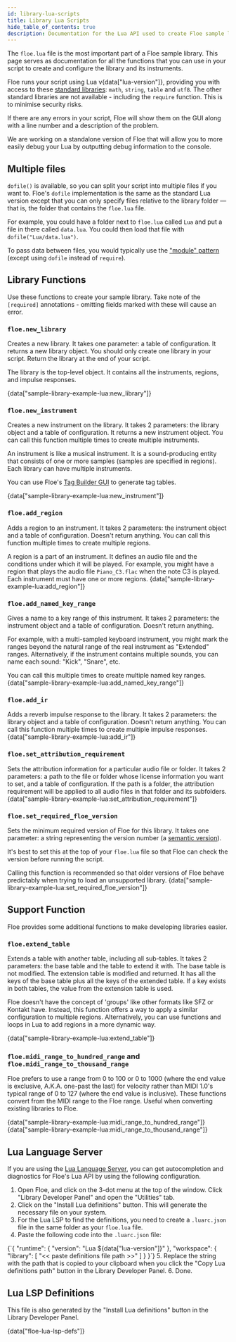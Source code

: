 ```yaml
---
id: library-lua-scripts
title: Library Lua Scripts
hide_table_of_contents: true
description: Documentation for the Lua API used to create Floe sample libraries
---
```


<!--
SPDX-FileCopyrightText: 2025 Sam Windell
SPDX-License-Identifier: MIT
-->


The `floe.lua` file is the most important part of a Floe sample library. This page serves as documentation for all the functions that you can use in your script to create and configure the library and its instruments.

Floe runs your script using Lua v{data["lua-version"]}, providing you with access to these [standard libraries](https://www.lua.org/manual/5.4/manual.html#6): `math`, `string`, `table` and `utf8`. The other standard libraries are not available - including the `require` function. This is to minimise security risks.

If there are any errors in your script, Floe will show them on the GUI along with a line number and a description of the problem.

<div class="warning">
We are working on a standalone version of Floe that will allow you to more easily debug your Lua by outputting debug information to the console.
</div>

## Multiple files
`dofile()` is available, so you can split your script into multiple files if you want to. Floe's `dofile` implementation is the same as the standard Lua version except that you can only specify files relative to the library folder — that is, the folder that contains the `floe.lua` file.

For example, you could have a folder next to `floe.lua` called `Lua` and put a file in there called `data.lua`. You could then load that file with `dofile("Lua/data.lua")`.

To pass data between files, you would typically use the ["module" pattern](http://lua-users.org/wiki/ModuleDefinition) (except using `dofile` instead of `require`).

## Library Functions
Use these functions to create your sample library. Take note of the `[required]` annotations - omitting fields marked with these will cause an error. 


### `floe.new_library`
Creates a new library. It takes one parameter: a table of configuration. It returns a new library object. You should only create one library in your script. Return the library at the end of your script.

The library is the top-level object. It contains all the instruments, regions, and impulse responses.

<CodeBlock language="lua">
{data["sample-library-example-lua:new_library"]}
</CodeBlock>


### `floe.new_instrument`
Creates a new instrument on the library. It takes 2 parameters: the library object and a table of configuration. It returns a new instrument object. You can call this function multiple times to create multiple instruments.

An instrument is like a musical instrument. It is a sound-producing entity that consists of one or more samples (samples are specified in regions). Each library can have multiple instruments.

You can use Floe's [Tag Builder GUI](/docs/develop/tags-and-folders#instrument-tags) to generate tag tables.

<CodeBlock language="lua">
{data["sample-library-example-lua:new_instrument"]}
</CodeBlock>


### `floe.add_region`
Adds a region to an instrument. It takes 2 parameters: the instrument object and a table of configuration. Doesn't return anything. You can call this function multiple times to create multiple regions. 

A region is a part of an instrument. It defines an audio file and the conditions under which it will be played. For example, you might have a region that plays the audio file `Piano_C3.flac` when the note C3 is played. Each instrument must have one or more regions.
<CodeBlock language="lua">
{data["sample-library-example-lua:add_region"]}
</CodeBlock>

### `floe.add_named_key_range`
Gives a name to a key range of this instrument. It takes 2 parameters: the instrument object and a table of configuration. Doesn't return anything.

For example, with a multi-sampled keyboard instrument, you might mark the ranges beyond the natural range of the real instrument as \"Extended\" ranges. Alternatively, if the instrument contains multiple sounds, you can name each sound: \"Kick\", \"Snare\", etc.

You can call this multiple times to create multiple named key ranges. 
<CodeBlock language="lua">
{data["sample-library-example-lua:add_named_key_range"]}
</CodeBlock>


### `floe.add_ir`
Adds a reverb impulse response to the library. It takes 2 parameters: the library object and a table of configuration. Doesn't return anything. You can call this function multiple times to create multiple impulse responses. 
<CodeBlock language="lua">
{data["sample-library-example-lua:add_ir"]}
</CodeBlock>

### `floe.set_attribution_requirement`
Sets the attribution information for a particular audio file or folder. It takes 2 parameters: a path to the file or folder whose license information you want to set, and a table of configuration. If the path is a folder, the attribution requirement will be applied to all audio files in that folder and its subfolders.
<CodeBlock language="lua">
{data["sample-library-example-lua:set_attribution_requirement"]}
</CodeBlock>

### `floe.set_required_floe_version`
Sets the minimum required version of Floe for this library. It takes one parameter: a string representing the version number (a [semantic version](https://semver.org/)).

It's best to set this at the top of your `floe.lua` file so that Floe can check the version before running the script.

Calling this function is recommended so that older versions of Floe behave predictably when trying to load an unsupported library.
<CodeBlock language="lua">
{data["sample-library-example-lua:set_required_floe_version"]}
</CodeBlock>

## Support Function
Floe provides some additional functions to make developing libraries easier.


### `floe.extend_table`
Extends a table with another table, including all sub-tables. It takes 2 parameters: the base table and the table to extend it with. The base table is not modified. The extension table is modified and returned. It has all the keys of the base table plus all the keys of the extended table. If a key exists in both tables, the value from the extension table is used.

Floe doesn't have the concept of 'groups' like other formats like SFZ or Kontakt have. Instead, this function offers a way to apply a similar configuration to multiple regions. Alternatively, you can use functions and loops in Lua to add regions in a more dynamic way.

<CodeBlock language="lua">
{data["sample-library-example-lua:extend_table"]}
</CodeBlock>

### `floe.midi_range_to_hundred_range` and `floe.midi_range_to_thousand_range`
Floe prefers to use a range from 0 to 100 or 0 to 1000 (where the end value is exclusive, A.K.A. one-past the last) for velocity rather than MIDI 1.0's typical range of 0 to 127 (where the end value is inclusive). These functions convert from the MIDI range to the Floe range. Useful when converting existing libraries to Floe.

<CodeBlock language="lua">
{data["sample-library-example-lua:midi_range_to_hundred_range"]}
{data["sample-library-example-lua:midi_range_to_thousand_range"]}
</CodeBlock>


## Lua Language Server
If you are using the [Lua Language Server](https://luals.github.io/), you can get autocompletion and diagnostics for Floe's Lua API by using the following configuration. 

1. Open Floe, and click on the 3-dot menu at the top of the window. Click "Library Developer Panel" and open the "Utilities" tab.
2. Click on the "Install Lua definitions" button. This will generate the necessary file on your system.
3. For the Lua LSP to find the definitions, you need to create a `.luarc.json` file in the same folder as your `floe.lua` file.
4. Paste the following code into the `.luarc.json` file:

<CodeBlock language="json">
{`{
    "runtime": {
        "version": "Lua ${data["lua-version"]}"
    },
    "workspace": {
        "library": [
            "<< paste definitions file path >>"
        ]
    }
}`}
</CodeBlock>
5. Replace the string with the path that is copied to your clipboard when you click the "Copy Lua definitions path" button in the Library Developer Panel.
6. Done.

## Lua LSP Definitions
This file is also generated by the "Install Lua definitions" button in the Library Developer Panel.

<CodeBlock language="lua">
{data["floe-lua-lsp-defs"]}
</CodeBlock>
